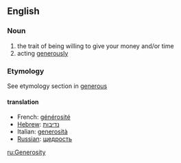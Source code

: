 == English ==

=== Noun ===
# the trait of being willing to give your money and/or time
# acting [[generously]]

=== Etymology ===
See etymology section in [[generous]]

====translation====
*French: [[générosité]]
*[[Hebrew]]: [[נדיבות]]
*Italian: [[generosità]]
*[[Russian]]: [[щедрость]]

[[ru:Generosity]]